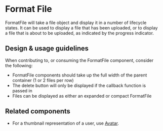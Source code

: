 
<Meta
  title="Components/Images and Icons/FormatFile/Docs"
  component={FormatFile}
/>

# Format File

FormatFile will take a file object and display it in a number of lifecycle
states. It can be used to display a file that has been uploaded, or to display a
file that is about to be uploaded, as indicated by the progress indicator.

## Design & usage guidelines

When contributing to, or consuming the FormatFile component, consider the
following:

- FormatFile components should take up the full width of the parent container (1
  or 2 files per row)
- The delete button will only be displayed if the callback function is passed in
- Files can be displayed as either an expanded or compact FormatFile

## Related components

- For a thumbnail representation of a user, use
  [Avatar](../?path=/docs/components-images-and-icons-avatar-docs--page).
